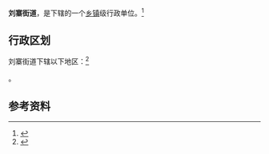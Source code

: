 {{中国乡级行政区|41/01/08/002/000}}

'''刘寨街道'''，是{{PRC admin/fullname|41/01/08/002/000|3}}下辖的一个[[乡镇|乡镇]]级行政单位。<ref>{{PRC admin/ref sgc|{{PRC admin/parent|41/01/08/002/000}}}}</ref>

== 行政区划 ==

刘寨街道下辖以下地区：<ref>{{PRC admin/ref sgc|41/01/08/002/000}}</ref>

{{PRC admin/children|41/01/08/002/000}}。

== 参考资料 ==

{{reflist}}

{{行政区划小作品}}
{{PRC admin/navcat|41/01/08/002/000}}
